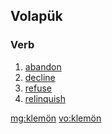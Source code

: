 ==Volapük==

===Verb===
{{infl|vo|verb|[[klemoyn]]}}

# [[abandon]] 
# [[decline]]
# [[refuse]]
# [[relinquish]]

[[mg:klemön]]
[[vo:klemön]]